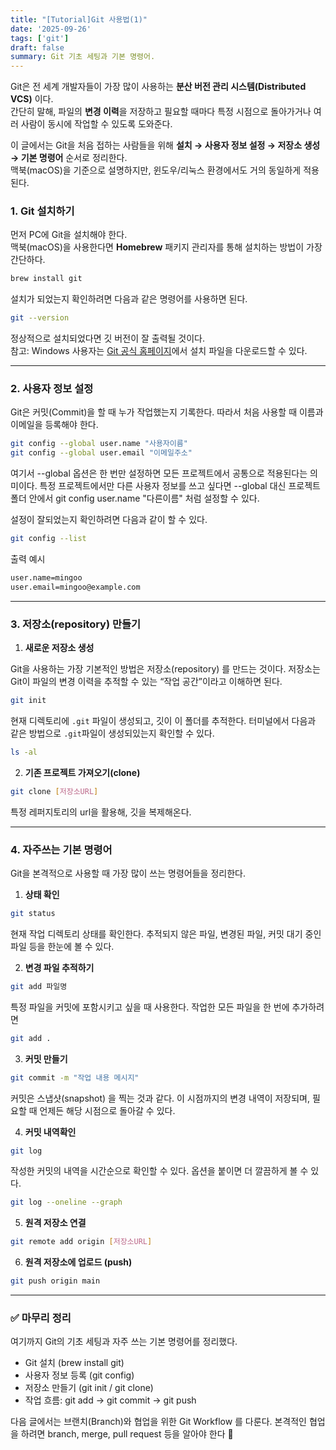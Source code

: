 ```yaml
---
title: "[Tutorial]Git 사용법(1)"
date: '2025-09-26'
tags: ['git']
draft: false
summary: Git 기초 세팅과 기본 명령어.
---
```


Git은 전 세계 개발자들이 가장 많이 사용하는 **분산 버전 관리 시스템(Distributed VCS)** 이다.  
간단히 말해, 파일의 **변경 이력**을 저장하고 필요할 때마다 특정 시점으로 돌아가거나 여러 사람이 동시에 작업할 수 있도록 도와준다.  

이 글에서는 Git을 처음 접하는 사람들을 위해 **설치 → 사용자 정보 설정 → 저장소 생성 → 기본 명령어** 순서로 정리한다.  
맥북(macOS)을 기준으로 설명하지만, 윈도우/리눅스 환경에서도 거의 동일하게 적용된다.

### 1. Git 설치하기

먼저 PC에 Git을 설치해야 한다.  
맥북(macOS)을 사용한다면 **Homebrew** 패키지 관리자를 통해 설치하는 방법이 가장 간단하다.

```bash
brew install git
```

설치가 되었는지 확인하려면 다음과 같은 명령어를 사용하면 된다.

```bash
git --version
```

정상적으로 설치되었다면 깃 버전이 잘 출력될 것이다.<br/>
참고: Windows 사용자는 [Git 공식 홈페이지](https://git-scm.com/downloads)에서 설치 파일을 다운로드할 수 있다.

--- 

### 2. 사용자 정보 설정

Git은 커밋(Commit)을 할 때 누가 작업했는지 기록한다.
따라서 처음 사용할 때 이름과 이메일을 등록해야 한다.

```bash
git config --global user.name "사용자이름"
git config --global user.email "이메일주소"
```

여기서 --global 옵션은 한 번만 설정하면 모든 프로젝트에서 공통으로 적용된다는 의미이다.
특정 프로젝트에서만 다른 사용자 정보를 쓰고 싶다면 --global 대신 프로젝트 폴더 안에서 git config user.name "다른이름" 처럼 설정할 수 있다.

설정이 잘되었는지 확인하려면 다음과 같이 할 수 있다.

```bash
git config --list
```

출력 예시

```bash
user.name=mingoo
user.email=mingoo@example.com
```

--- 

### 3. 저장소(repository) 만들기

1. **새로운 저장소 생성**

Git을 사용하는 가장 기본적인 방법은 저장소(repository) 를 만드는 것이다.
저장소는 Git이 파일의 변경 이력을 추적할 수 있는 “작업 공간”이라고 이해하면 된다.


```bash
git init
```

현재 디렉토리에 `.git` 파일이 생성되고, 깃이 이 폴더를 추적한다.
터미널에서 다음과 같은 방법으로 `.git`파일이 생성되있는지 확인할 수 있다.

```bash
ls -al
```


2. **기존 프로젝트 가져오기(clone)**

```bash
git clone [저장소URL]
```

특정 레퍼지토리의 url을 활용해, 깃을 복제해온다.

---

### 4. 자주쓰는 기본 명령어

Git을 본격적으로 사용할 때 가장 많이 쓰는 명령어들을 정리한다.

1. **상태 확인**

```bash
git status
```

현재 작업 디렉토리 상태를 확인한다.
추적되지 않은 파일, 변경된 파일, 커밋 대기 중인 파일 등을 한눈에 볼 수 있다.


2. **변경 파일 추적하기**

```bash
git add 파일명
```

특정 파일을 커밋에 포함시키고 싶을 때 사용한다.
작업한 모든 파일을 한 번에 추가하려면

```bash
git add .
```

3. **커밋 만들기**

```bash
git commit -m "작업 내용 메시지"
```

커밋은 스냅샷(snapshot) 을 찍는 것과 같다.
이 시점까지의 변경 내역이 저장되며, 필요할 때 언제든 해당 시점으로 돌아갈 수 있다.


4. **커밋 내역확인**

```bash
git log
```

작성한 커밋의 내역을 시간순으로 확인할 수 있다.
옵션을 붙이면 더 깔끔하게 볼 수 있다.

```bash
git log --oneline --graph
```

5. **원격 저장소 연결**

```bash
git remote add origin [저장소URL]
```

6. **원격 저장소에 업로드 (push)**

```bash
git push origin main
```


---


### ✅ 마무리 정리

여기까지 Git의 기초 세팅과 자주 쓰는 기본 명령어를 정리했다.
- Git 설치 (brew install git)
- 사용자 정보 등록 (git config)
- 저장소 만들기 (git init / git clone)
- 작업 흐름: git add → git commit → git push

다음 글에서는 브랜치(Branch)와 협업을 위한 Git Workflow 를 다룬다.
본격적인 협업을 하려면 branch, merge, pull request 등을 알아야 한다 🚀